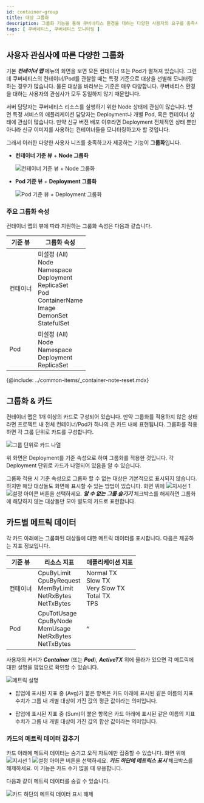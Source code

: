 ```yaml
---
id: container-group
title: 대상 그룹화
description: 그룹화 기능을 통해 쿠버네티스 환경을 대하는 다양한 사용자의 요구를 충족시킬 수 있습니다.
tags: [ 쿠버네티스, 쿠버네티스 모니터링 ]
---
```


## 사용자 관심사에 따른 다양한 그룹화

기본 ***컨테이너 맵*** 메뉴의 화면을 보면 모든 컨테이너 또는 Pod가 펼쳐져 있습니다. 그런데 쿠버네티스의 컨테이너/Pod를 관찰할 때는 특정 기준으로 대상을 선별해 모니터링하는 경우가 많습니다. 물론 대상을 바라보는 기준은 매우 다양합니다. 쿠버네티스 환경을 대하는 사용자의 관심사가 모두 동일하지 않기 때문입니다.

서버 담당자는 쿠버네티스 리소스를 실행하기 위한 Node 상태에 관심이 많습니다. 반면 특정 서비스의 애플리케이션 담당자는 Deployment나 개별 Pod, 혹은 컨테이너 상태에 관심이 많습니다. 만약 신규 버전 배포 이후라면 Deployment 전체적인 상태 뿐만 아니라 신규 이미지를 사용하는 컨테이너들을 모니터링하고자 할 것입니다.

그래서 이러한 다양한 사용자 니즈를 충족하고자 제공하는 기능이 **그룹화**입니다.

* **컨테이너 기준 뷰** + **Node 그룹화**

  ![컨테이너 기준 뷰 + Node 그룹화](https://img.whatap.io/media/images/whatap_kubernetes_container_map_group_node.png)

* **Pod 기준 뷰** + **Deployment 그룹화**

  ![Pod 기준 뷰 + Deployment 그룹화](https://img.whatap.io/media/images/whatap_kubernetes_container_map_group_deployment.png)


### 주요 그룹화 속성

컨테이너 맵의 뷰에 따라 지원하는 그룹화 속성은 다음과 같습니다.

|기준 뷰|그룹화 속성|
|--|--|
|컨테이너|미설정 (All)<br/>Node<br/>Namespace<br/>Deployment<br/>ReplicaSet<br/>Pod<br/>ContainerName<br/>Image<br/>DemonSet<br/>StatefulSet|
|Pod|미설정 (All)<br/>Node<br/>Namespace<br/>Deployment<br/>ReplicaSet|

{@include: ../common-items/_container-note-reset.mdx} 

## 그룹화 & 카드

컨테이너 맵은 1개 이상의 카드로 구성되어 있습니다. 만약 그룹화를 적용하지 않은 상태라면 프로젝트 내 전체 컨테이너/Pod가 하나의 큰 카드 내에 표현됩니다. 그룹화를 적용하면 각 그룹 단위로 카드를 구성합니다.

![그룹 단위로 카드 나열](/img/kubernetes-group-card.png)

위 화면은 Deployment를 기준 속성으로 하여 그룹화를 적용한 것입니다. 각 Deployment 단위로 카드가 나열되어 있음을 알 수 있습니다.

그룹화 적용 시 기준 속성으로 그룹화 할 수 없는 대상은 기본적으로 표시되지 않습니다. 하지만 해당 대상들도 화면에 표시할 수 있는 방법이 있습니다. 화면 위에 ![지시선 1](/img/number-01.png) ![설정 아이콘](/img/ico-setting.svg) 버튼을 선택하세요. ***알 수 없는 그룹 숨기기*** 체크박스를 해제하면 그룹화에 해당하지 않는 대상들만 모아 별도의 카드로 표현합니다.

<!-- ![카드 설정 속성](https://img.whatap.io/media/images/whatap_kubernetes_container_map_card_metric_on.png)-->

## 카드별 메트릭 데이터

각 카드 아래에는 그룹화된 대상들에 대한 메트릭 데이터를 표시합니다. 다음은 제공하는 지표 정보입니다.

|기준 뷰|리소스 지표|애플리케이션 지표|
|--|--|--|
|컨테이너|CpuByLimit<br/>CpuByRequest<br/>MemByLimit<br/>NetRxBytes<br/>NetTxBytes<br/>|Normal TX<br/>Slow TX<br/>Very Slow TX<br/>Total TX<br/>TPS|
|Pod|CpuTotUsage<br/>CpuByNode<br/>MemUsage<br/>NetRxBytes<br/>NetTxBytes|^|

사용자의 커서가 ***Container*** (또는 ***Pod***), ***ActiveTX*** 위에 올라가 있으면 각 메트릭에 대한 설명을 팝업으로 확인할 수 있습니다.

![메트릭 설명](https://img.whatap.io/media/images/whatap_kubernetes_container_map_cards_metri_description.png)

* 팝업에 표시된 지표 중 (Avg)가 붙은 항목은 카드 아래에 표시된 같은 이름의 지표 수치가 그룹 내 개별 대상이 가진 값의 평균 값이라는 의미입니다.

* 팝업에 표시된 지표 중 (Sum)이 붙은 항목은 카드 아래에 표시된 같은 이름의 지표 수치가 그룹 내 개별 대상이 가진 값의 합산 값이라는 의미입니다.

### 카드의 메트릭 데이터 감추기 

카드 아래에 메트릭 데이터는 숨기고 오직 차트에만 집중할 수 있습니다. 화면 위에 ![지시선 1](/img/number-01.png) ![설정 아이콘](/img/ico-setting.svg) 버튼을 선택하세요. ***카드 하단에 메트릭스 표시*** 체크박스를 해제하세요. 이 기능은 카드 수가 많을 때 유용합니다.

다음과 같이 메트릭 데이터를 숨길 수 있습니다.

![카드 하단의 메트릭 데이터 표시 해제](https://img.whatap.io/media/images/whatap_kubernetes_container_map_cards_metric_off.png)
